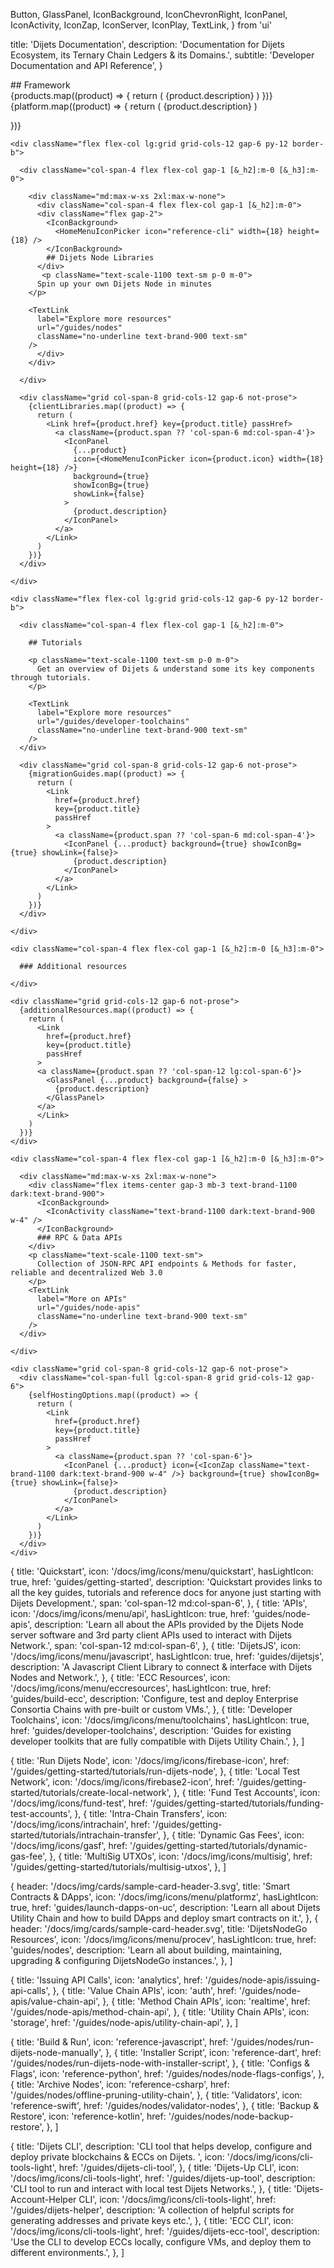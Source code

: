   Button,
  GlassPanel,
  IconBackground,
  IconChevronRight,
  IconPanel,
  IconActivity,
  IconZap,
  IconServer,
  IconPlay,
  TextLink,
} from 'ui'

  title: 'Dijets Documentation',
  description:
    'Documentation for Dijets Ecosystem, its Ternary Chain Ledgers & its Domains.',
  subtitle: 'Developer Documentation and API Reference',
}

<div className="flex flex-col">

  <div>
    <div className="max-w-xl">
      ## Framework
    </div>
    <div className="grid grid-cols-12 gap-6 not-prose [&_svg]:text-brand-1100 [&_svg]dark:text-brand-900">
      {products.map((product) => {
        return (
          <Link href={product.href} key={product.title} passHref>
            <a className={product.span ?? 'col-span-12 md:col-span-4'}>
              <GlassPanel {...product} background={true} showIconBg={true} showLink={false}>
                {product.description}
              </GlassPanel>
            </a>
          </Link>
        )
      })}
      {platform.map((product) => {
      return (
        <Link
          href={`/${product.href}`}
          key={product.title}
          passHref
        >
          <a className={'col-span-12 md:col-span-6'}>
            <GlassPanel {...product} background={false} showIconBg={true}>
              {product.description}
            </GlassPanel>
          </a>
        </Link>
      )

})}
    </div>

    <div className="flex flex-col lg:grid grid-cols-12 gap-6 py-12 border-b">

      <div className="col-span-4 flex flex-col gap-1 [&_h2]:m-0 [&_h3]:m-0">

        <div className="md:max-w-xs 2xl:max-w-none">
          <div className="col-span-4 flex flex-col gap-1 [&_h2]:m-0">
          <div className="flex gap-2">
            <IconBackground>
              <HomeMenuIconPicker icon="reference-cli" width={18} height={18} />
            </IconBackground>
            ## Dijets Node Libraries
          </div>
           <p className="text-scale-1100 text-sm p-0 m-0">
          Spin up your own Dijets Node in minutes
        </p>

        <TextLink
          label="Explore more resources"
          url="/guides/nodes"
          className="no-underline text-brand-900 text-sm"
        />
          </div>
        </div>

      </div>

      <div className="grid col-span-8 grid-cols-12 gap-6 not-prose">
        {clientLibraries.map((product) => {
          return (
            <Link href={product.href} key={product.title} passHref>
              <a className={product.span ?? 'col-span-6 md:col-span-4'}>
                <IconPanel
                  {...product}
                  icon={<HomeMenuIconPicker icon={product.icon} width={18} height={18} />}
                  background={true}
                  showIconBg={true}
                  showLink={false}
                >
                  {product.description}
                </IconPanel>
              </a>
            </Link>
          )
        })}
      </div>

    </div>

    <div className="flex flex-col lg:grid grid-cols-12 gap-6 py-12 border-b">

      <div className="col-span-4 flex flex-col gap-1 [&_h2]:m-0">

        ## Tutorials

        <p className="text-scale-1100 text-sm p-0 m-0">
          Get an overview of Dijets & understand some its key components through tutorials.
        </p>

        <TextLink
          label="Explore more resources"
          url="/guides/developer-toolchains"
          className="no-underline text-brand-900 text-sm"
        />
      </div>

      <div className="grid col-span-8 grid-cols-12 gap-6 not-prose">
        {migrationGuides.map((product) => {
          return (
            <Link
              href={product.href}
              key={product.title}
              passHref
            >
              <a className={product.span ?? 'col-span-6 md:col-span-4'}>
                <IconPanel {...product} background={true} showIconBg={true} showLink={false}>
                  {product.description}
                </IconPanel>
              </a>
            </Link>
          )
        })}
      </div>

    </div>

  </div>

  <div className="flex flex-col gap-6 py-12 border-b">

    <div className="col-span-4 flex flex-col gap-1 [&_h2]:m-0 [&_h3]:m-0">

      ### Additional resources

    </div>

    <div className="grid grid-cols-12 gap-6 not-prose">
      {additionalResources.map((product) => {
        return (
          <Link
            href={product.href}
            key={product.title}
            passHref
          >
          <a className={product.span ?? 'col-span-12 lg:col-span-6'}>
            <GlassPanel {...product} background={false} >
              {product.description}
            </GlassPanel>
          </a>
          </Link>
        )
      })}
    </div>

  </div>

  <div className="flex flex-col lg:grid grid-cols-12 gap-6 py-12">

    <div className="col-span-4 flex flex-col gap-1 [&_h2]:m-0 [&_h3]:m-0">

      <div className="md:max-w-xs 2xl:max-w-none">
        <div className="flex items-center gap-3 mb-3 text-brand-1100 dark:text-brand-900">
          <IconBackground>
            <IconActivity className="text-brand-1100 dark:text-brand-900 w-4" />
          </IconBackground>
          ### RPC & Data APIs
        </div>
        <p className="text-scale-1100 text-sm">
          Collection of JSON-RPC API endpoints & Methods for faster, reliable and decentralized Web 3.0
        </p>
        <TextLink
          label="More on APIs"
          url="/guides/node-apis"
          className="no-underline text-brand-900 text-sm"
        />
      </div>

    </div>

    <div className="grid col-span-8 grid-cols-12 gap-6 not-prose">
      <div className="col-span-full lg:col-span-8 grid grid-cols-12 gap-6">
        {selfHostingOptions.map((product) => {
          return (
            <Link
              href={product.href}
              key={product.title}
              passHref
            >
              <a className={product.span ?? 'col-span-6'}>
                <IconPanel {...product} icon={<IconZap className="text-brand-1100 dark:text-brand-900 w-4" />} background={true} showIconBg={true} showLink={false}>
                  {product.description}
                </IconPanel>
              </a>
            </Link>
          )
        })}
      </div>
    </div>

  </div>

</div>

  {
    title: 'Quickstart',
    icon: '/docs/img/icons/menu/quickstart',
    hasLightIcon: true,
    href: 'guides/getting-started',
    description:
      'Quickstart provides links to all the key guides, tutorials and reference docs for anyone just starting with Dijets Development.',
    span: 'col-span-12 md:col-span-6',
  },
  {
    title: 'APIs',
    icon: '/docs/img/icons/menu/api',
    hasLightIcon: true,
    href: 'guides/node-apis',
    description:
      'Learn all about the APIs provided by the Dijets Node server software and 3rd party client APIs used to interact with Dijets Network.',
    span: 'col-span-12 md:col-span-6',
  },
  {
    title: 'DijetsJS',
    icon: '/docs/img/icons/menu/javascript',
    hasLightIcon: true,
    href: 'guides/dijetsjs',
    description:
      'A Javascript Client Library to connect & interface with Dijets Nodes and Network.',
  },
  {
    title: 'ECC Resources',
    icon: '/docs/img/icons/menu/eccresources',
    hasLightIcon: true,
    href: 'guides/build-ecc',
    description:
      'Configure, test and deploy Enterprise Consortia Chains with pre-built or custom VMs.',
  },
  {
    title: 'Developer Toolchains',
    icon: '/docs/img/icons/menu/toolchains',
    hasLightIcon: true,
    href: 'guides/developer-toolchains',
    description:
      'Guides for existing developer toolkits that are fully compatible with Dijets Utility Chain.',
  },
]

  {
    title: 'Run Dijets Node',
    icon: '/docs/img/icons/firebase-icon',
    href: '/guides/getting-started/tutorials/run-dijets-node',
  },
  {
    title: 'Local Test Network',
    icon: '/docs/img/icons/firebase2-icon',
    href: '/guides/getting-started/tutorials/create-local-network',
  },
  {
    title: 'Fund Test Accounts',
    icon: '/docs/img/icons/fund-test',
    href: '/guides/getting-started/tutorials/funding-test-accounts',
  },
  {
    title: 'Intra-Chain Transfers',
    icon: '/docs/img/icons/intrachain',
    href: '/guides/getting-started/tutorials/intrachain-transfer',
  },
  {
    title: 'Dynamic Gas Fees',
    icon: '/docs/img/icons/gasf',
    href: '/guides/getting-started/tutorials/dynamic-gas-fee',
  },
  {
    title: 'MultiSig UTXOs',
    icon: '/docs/img/icons/multisig',
    href: '/guides/getting-started/tutorials/multisig-utxos',
  },
]

  {
    header: '/docs/img/cards/sample-card-header-3.svg',
    title: 'Smart Contracts & DApps',
    icon: '/docs/img/icons/menu/platformz',
    hasLightIcon: true,
    href: 'guides/launch-dapps-on-uc',
    description:
      'Learn all about Dijets Utility Chain and how to build DApps and deploy smart contracts on it.',
  },
  {
    header: '/docs/img/cards/sample-card-header.svg',
    title: 'DijetsNodeGo Resources',
    icon: '/docs/img/icons/menu/procev',
    hasLightIcon: true,
    href: 'guides/nodes',
    description: 'Learn all about building, maintaining, upgrading & configuring DijetsNodeGo instances.',
  },
]

  {
    title: 'Issuing API Calls',
    icon: 'analytics',
    href: '/guides/node-apis/issuing-api-calls',
  },
  {
    title: 'Value Chain APIs',
    icon: 'auth',
    href: '/guides/node-apis/value-chain-api',
  },
  {
    title: 'Method Chain APIs',
    icon: 'realtime',
    href: '/guides/node-apis/method-chain-api',
  },
  {
    title: 'Utility Chain APIs',
    icon: 'storage',
    href: '/guides/node-apis/utility-chain-api',
  },
]

  {
    title: 'Build & Run',
    icon: 'reference-javascript',
    href: '/guides/nodes/run-dijets-node-manually',
  },
  {
    title: 'Installer Script',
    icon: 'reference-dart',
    href: '/guides/nodes/run-dijets-node-with-installer-script',
  },
  {
    title: 'Configs & Flags',
    icon: 'reference-python',
    href: '/guides/nodes/node-flags-configs',
  },
  {
    title: 'Archive Nodes',
    icon: 'reference-csharp',
    href: '/guides/nodes/offline-pruning-utility-chain',
  },
  {
    title: 'Validators',
    icon: 'reference-swift',
    href: '/guides/nodes/validator-nodes',
  },
  {
    title: 'Backup & Restore',
    icon: 'reference-kotlin',
    href: '/guides/nodes/node-backup-restore',
  },
]

  {
    title: 'Dijets CLI',
    description: 'CLI tool that helps develop, configure and deploy private blockchains & ECCs on Dijets. ',
    icon: '/docs/img/icons/cli-tools-light',
    href: '/guides/dijets-cli-tool',
  },
  {
    title: 'Dijets-Up CLI',
    icon: '/docs/img/icons/cli-tools-light',
    href: '/guides/dijets-up-tool',
    description: 'CLI tool to run and interact with local test Dijets Networks.',
  },
  {
    title: 'Dijets-Account-Helper CLI',
    icon: '/docs/img/icons/cli-tools-light',
    href: '/guides/dijets-helper',
    description: 'A collection of helpful scripts for generating addresses and private keys etc.',
  },
  {
    title: 'ECC CLI',
    icon: '/docs/img/icons/cli-tools-light',
    href: '/guides/dijets-ecc-tool',
    description: 'Use the CLI to develop ECCs locally, configure VMs, and deploy them to different environments.',
  },
]

